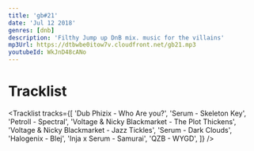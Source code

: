 ```yaml
---
title: 'gb#21'
date: 'Jul 12 2018'
genres: [dnb]
description: 'Filthy Jump up DnB mix. music for the villains'
mp3Url: https://dtbwbe0itow7v.cloudfront.net/gb21.mp3
youtubeId: WkJnD48cANo
---
```


# Tracklist

<Tracklist
tracks={[
'Dub Phizix - Who Are you?',
'Serum - Skeleton Key',
'Petroll - Spectral',
'Voltage & Nicky Blackmarket - The Plot Thickens',
'Voltage & Nicky Blackmarket - Jazz Tickles',
'Serum - Dark Clouds',
'Halogenix - Blej',
'Inja x Serum - Samurai',
'QZB - WYGD',
  ]}
/>
